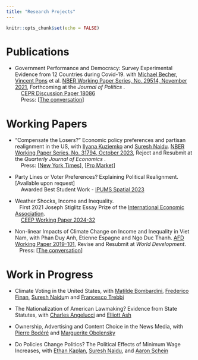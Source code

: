 ```yaml
---
title: "Research Projects"
---
```


```r
knitr::opts_chunk$set(echo = FALSE)
```

# Publications 

- Government Performance and Democracy: Survey Experimental Evidence from 12 Countries during Covid-19. with [Michael Becher](https://www.ie.edu/university/about/faculty/michael-becher/), [Vincent Pons](https://www.vincentpons.org) et al. [NBER Working Paper Series, No. 29514, November 2021](
https://www.nber.org/system/files/working_papers/w29514/w29514.pdf), Forthcoming at the <em>Journal of Politics</em> .   <br />
&nbsp;&nbsp;&nbsp;  [CEPR Discussion Paper 18086](https://cepr.org/publications/dp18086)  <br />
&nbsp;&nbsp;&nbsp; Press: [[The conversation](https://theconversation.com/es-la-democracia-el-chivo-expiatorio-de-la-pandemia-174253)]


# Working Papers
 - “Compensate the Losers?” Economic policy preferences and partisan realignment in the US, with [Ilyana Kuziemko](https://kuziemko.scholar.princeton.edu) and [Suresh Naidu](https://sites.santafe.edu/~snaidu/). [NBER Working Paper Series, No. 31794, October 2023](https://www.nber.org/system/files/working_papers/w31794/w31794.pdf), Reject and Resubmit at the <em>Quarterly Journal of Economics</em> .   <br />
 &nbsp;&nbsp;&nbsp; Press: [[New York Times](https://www.nytimes.com/2023/11/06/opinion/democratic-party-inequality-biden.html?unlocked_article_code=1.8Uw.rkMU.dGuSoKAyAPBx&smid=url-share)],
 [[Pro Market](https://www.promarket.org/2024/02/26/how-the-democratic-party-lost-less-educated-voters/)]
 
 

 -	Party Lines or Voter Preferences? Explaining Political Realignment. [Available upon request]   <br />
&nbsp;&nbsp;&nbsp; Awarded Best Student Work - [IPUMS Spatial 2023 ](https://www.ipums.org/impact/ipums-research-award?utm_source=IPUMS+Emails&utm_campaign=1d9161f8c5-EMAIL_CAMPAIGN_2019_05_31_07_13_COPY_01&utm_medium=email&utm_term=0_a679127ff0-1d9161f8c5-21864473)



 
- Weather Shocks, Income and Inequality.  <br />
&nbsp;&nbsp;&nbsp;First 2021 Joseph Stiglitz Essay Prize of the [International Economic Association](https://www.iea-world.org). <br />
&nbsp;&nbsp;&nbsp; [CEEP Working Paper 2024-32](https://ceep.columbia.edu/sites/default/files/content/papers/n32.pdf) 


- Non-linear Impacts of Climate Change on Income and Inequality in Viet Nam, with Phan Duy Anh, Etienne Espagne and Ngo Duc Thanh. [AFD Working Paper 2019-101](https://www.afd.fr/fr/media/download/11775), Revise and Resubmit at <em>World Development</em>.  <br />
&nbsp;&nbsp;&nbsp;Press: [[The conversation](https://theconversation.com/inegalites-face-au-changement-climatique-la-balle-est-dans-le-camp-des-plus-riches-116616)]

# Work in Progress
- Climate Voting in the United States, with [Matilde Bombardini](https://matildebombardini.github.io), [Frederico Finan](https://eml.berkeley.edu//~ffinan/), [Suresh Naidu](https://sites.santafe.edu/~snaidu/)m and [Francesco Trebbi](https://ftrebbi.com)


- The Nationalization of American Lawmaking? Evidence from State Statutes, with [Charles Angelucci](https://www.google.com/url?sa=t&source=web&rct=j&opi=89978449&url=https://sites.google.com/site/charlesangelucci/&ved=2ahUKEwj92Jy2yMyFAxUSMlkFHfaoAzIQFnoECBQQAQ&usg=AOvVaw1x4b0Iw-Jl0SgEgLrGzgJk) and [Elliott Ash](https://elliottash.com)

- Ownership, Advertising and Content Choice in the News Media, with [Pierre Bodéré](https://pierrebodere.github.io) and [Marguerite Obolensky](http://margueriteobolensky.github.io/)<br>


- Do Policies Change Politics? The Political Effects of Minimum Wage Increases, with [Ethan Kaplan](https://www.econ.umd.edu/facultyprofile/kaplan/ethan), [Suresh Naidu](https://sites.santafe.edu/~snaidu/), and [Aaron Schein](https://www.aaronschein.com)<br>



<style>
/* Style the abstract button to look like a hyperlink */

.abstract-btn {
    color: rgba(0, 49, 60, 1); /* Default hyperlink color */
    cursor: pointer; /* Pointer/hand icon */
    text-decoration: underline !important; /* Underline text */
    font-size: 12px; /* Font size */
    background: none; /* No background */
    border: none; /* No border */
    padding: 0; /* No padding */
    font-family: inherit; /* Inherit font settings */
    display: inline-block; /* Add this line */
}

/* Change text color on hover */
.abstract-btn:hover {
    color: rgba(0, 49, 60, 0.4); /* Hover color */
    text-decoration: underline; /* Ensure underline on hover */
}

/* Style the abstract content */
.abstract-content {
    margin-top: 10px; /* Some space above the abstract content */
    padding: 10px; /* Some padding */
    border: 1px solid #ccc; /* Gray border */
    border-radius: 5px; /* Rounded corners */
    background-color: #f9f9f9; /* Light gray background */
    font-size: 8px; /* Adjust the font size to your preference */
}
</style>
<script>
document.addEventListener('DOMContentLoaded', function() {
    var buttons = document.querySelectorAll('.abstract-btn');
    buttons.forEach(function(button) {
        button.addEventListener('click', function() {
            var abstract = button.parentElement.nextElementSibling;
            if (abstract.style.display === 'none' || abstract.style.display === '') {
                abstract.style.display = 'block';
            } else {
                abstract.style.display = 'none';
            }
        });
    });
});
</script>
